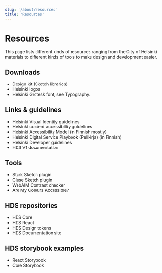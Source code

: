 ```yaml
---
slug: '/about/resources'
title: 'Resources'
---
```



# Resources

<LeadParagraph>This page lists different kinds of resources ranging from the City of Helsinki materials to different kinds of tools to make design and development easier.</LeadParagraph>

## Downloads
- <ExternalLink href="https://github.com/City-of-Helsinki/helsinki-design-system/releases">Design kit (Sketch libraries)</ExternalLink>
- <ExternalLink href="https://www.hel.fi/en/decision-making/information-on-helsinki/design-and-digitalisation/helsinki-brand-and-visual-identity/visual-identity-guidelines/download-elements#helsinki-framed-logos--helsinki-logos-">Helsinki logos</ExternalLink>
- Helsinki Grotesk font, see <InternalLink href="/foundation/design-tokens/typography">Typography.</InternalLink>

## Links & guidelines
- <ExternalLink href="https://www.hel.fi/en/decision-making/information-on-helsinki/design-and-digitalisation/helsinki-brand-and-visual-identity/visual-identity-guidelines">Helsinki Visual Identity guidelines</ExternalLink>
- <ExternalLink href="https://www.hel.fi/static/liitteet/kanslia/TPR/opas_saavutettavaan_sisaltoon_EN.pdf">Helsinki content accessibility guidelines</ExternalLink>
- <ExternalLink href="https://saavutettavuusmalli.hel.fi"> Helsinki Accessibility Model (in Finnish mostly) </ExternalLink>
- <ExternalLink href="https://pelikirja.hel.fi"> Helsinki Digital Service Playbook (Pelikirja) (in Finnish) </ExternalLink>
- <ExternalLink href="https://dev.hel.fi"> Helsinki Developer guidelines </ExternalLink>
- <ExternalLink href="https://hds.hel.fi/v1" openInNewTab> HDS V1 documentation </ExternalLink>

## Tools
- <ExternalLink href="https://www.getstark.co/">Stark Sketch plugin</ExternalLink>
- <ExternalLink href="https://cluse.cc/">Cluse Sketch plugin</ExternalLink>
- <ExternalLink href="https://webaim.org/resources/contrastchecker/">WebAIM Contrast checker</ExternalLink>
- <ExternalLink href="https://www.aremycolorsaccessible.com/">Are My Colours Accessible?</ExternalLink>

## HDS repositories
- <ExternalLink href="https://github.com/City-of-Helsinki/helsinki-design-system/tree/master/packages/core">HDS Core</ExternalLink>
- <ExternalLink href="https://github.com/City-of-Helsinki/helsinki-design-system/tree/master/packages/react">HDS React</ExternalLink>
- <ExternalLink href="https://github.com/City-of-Helsinki/helsinki-design-system/tree/master/packages/design-tokens">HDS Design tokens</ExternalLink>
- <ExternalLink href="https://github.com/City-of-Helsinki/helsinki-design-system/tree/master/site">HDS Documentation site</ExternalLink>

## HDS storybook examples
- <InternalLink href="/storybook/react">React Storybook</InternalLink>
- <InternalLink href="/storybook/core">Core Storybook</InternalLink>